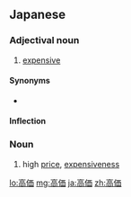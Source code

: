 ==Japanese==
{{ja-kanjitab|こう|か|yomi=o}}

===Adjectival noun===
{{ja-adj|infl=な|こうか|kyu=高價}}

# [[expensive]]

====Synonyms====
* {{ja-r|高い|たかい}}

====Inflection====
{{ja-na|こうか}}

===Noun===
{{ja-noun|こうか|kyu=高價}}

# high [[price]], [[expensiveness]]

[[lo:高価]]
[[mg:高価]]
[[ja:高価]]
[[zh:高価]]